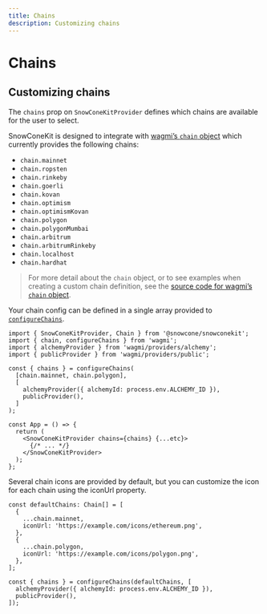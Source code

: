 ```yaml
---
title: Chains
description: Customizing chains
---
```


# Chains

## Customizing chains

The `chains` prop on `SnowConeKitProvider` defines which chains are available for the user to select.

SnowConeKit is designed to integrate with [wagmi’s `chain` object](https://wagmi.sh/docs/constants/chains#chain) which currently provides the following chains:

- `chain.mainnet`
- `chain.ropsten`
- `chain.rinkeby`
- `chain.goerli`
- `chain.kovan`
- `chain.optimism`
- `chain.optimismKovan`
- `chain.polygon`
- `chain.polygonMumbai`
- `chain.arbitrum`
- `chain.arbitrumRinkeby`
- `chain.localhost`
- `chain.hardhat`

> For more detail about the `chain` object, or to see examples when creating a custom chain definition, see the [source code for wagmi’s `chain` object](https://github.com/tmm/wagmi/blob/main/packages/core/src/constants/chains.ts).

Your chain config can be defined in a single array provided to [`configureChains`](/docs/configure-chains).

```tsx
import { SnowConeKitProvider, Chain } from '@snowcone/snowconekit';
import { chain, configureChains } from 'wagmi';
import { alchemyProvider } from 'wagmi/providers/alchemy';
import { publicProvider } from 'wagmi/providers/public';

const { chains } = configureChains(
  [chain.mainnet, chain.polygon],
  [
    alchemyProvider({ alchemyId: process.env.ALCHEMY_ID }),
    publicProvider(),
  ]
);

const App = () => {
  return (
    <SnowConeKitProvider chains={chains} {...etc}>
      {/* ... */}
    </SnowConeKitProvider>
  );
};
```

Several chain icons are provided by default, but you can customize the icon for each chain using the iconUrl property.

```tsx
const defaultChains: Chain[] = [
  {
    ...chain.mainnet,
    iconUrl: 'https://example.com/icons/ethereum.png',
  },
  {
    ...chain.polygon,
    iconUrl: 'https://example.com/icons/polygon.png',
  },
];

const { chains } = configureChains(defaultChains, [
  alchemyProvider({ alchemyId: process.env.ALCHEMY_ID }),
  publicProvider(),
]);
```
